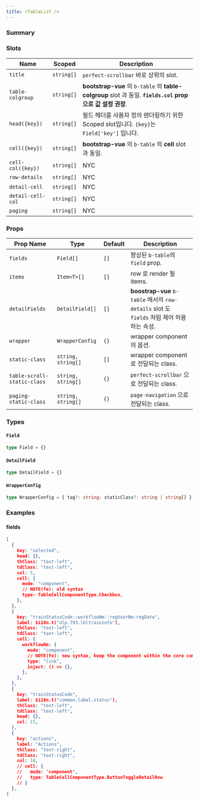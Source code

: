 ```yaml
---
title: <TableList />
---
```



### Summary

### Slots

<APITable>

| Name              | Scoped     | Description                                                                                                 |
| ----------------- | ---------- | ----------------------------------------------------------------------------------------------------------- |
| `title`           | `string[]` | `perfect-scrollbar` 바로 상위의 slot.                                                                       |
| `table-colgroup`  | `string[]` | **bootstrap-vue** 의 `b-table` 의 **table-colgroup** slot 과 동일. **`fields.col` prop 으로 값 설정 권장**. |
| `head({key})`     | `string[]` | 필드 헤더를 사용자 정의 렌더링하기 위한 Scoped slot입니다. `{key}`는 `Field['key']` 입니다.                 |
| `cell({key})`     | `string[]` | **bootstrap-vue** 의 `b-table` 의 **cell** slot 과 동일.                                                    |
| `cell-col({key})` | `string[]` | NYC                                                                                                         |
| `row-details`     | `string[]` | NYC                                                                                                         |
| `detail-cell`     | `string[]` | NYC                                                                                                         |
| `detail-cell-col` | `string[]` | NYC                                                                                                         |
| `paging`          | `string[]` | NYC                                                                                                         |

</APITable>

### Props

<APITable>

| Prop Name                   | Type               | Default | Description                                                                               |
| --------------------------- | ------------------ | ------- | ----------------------------------------------------------------------------------------- |
| `fields`                    | `Field[]`          | `[]`    | 향상된 `b-table`의 `field` prop.                                                          |
| `items`                     | `Item<T>[]`        | `[]`    | row 로 render 될 items.                                                                   |
| `detailFields`              | `DetailField[]`    | `[]`    | **boostrap-vue** `b-table` 에서의 `row-details` slot 도 `fields` 처럼 제어 허용하는 속성. |
| `wrapper`                   | `WrapperConfig`    | `{}`    | wrapper component 의 옵션.                                                                |
| `static-class`              | `string, string[]` | `[]`    | wrapper component 로 전달되는 class.                                                      |
| `table-scroll-static-class` | `string, string[]` | `{}`    | `perfect-scrollbar` 으로 전달되는 class.                                                  |
| `paging-static-class`       | `string, string[]` | `{}`    | `page-navigation` 으로 전달되는 class.                                                    |

</APITable>

### Types

#### `Field`

```ts
type Field = {}
```

#### `DetailField`

```ts
type DetailField = {}
```

#### `WrapperConfig`

```ts
type WrapperConfig = { tag?: string; staticClass?: string | string[] }
```

### Examples

#### fields

```json
[
  {
    key: "selected",
    head: {},
    thClass: "text-left",
    tdClass: "text-left",
    col: 5,
    cell: {
      mode: "component",
      // NOTE(fe): old syntax
      type: TableCellComponentType.Checkbox,
    },
  },
  {
    key: "trainStatusCode::workflowNm::regUserNm:regDate",
    label: $i18n.t("dlp.793.lbltraininfo"),
    thClass: "text-left",
    tdClass: "text-left",
    cell: {
      workflowNm: {
        mode: "component",
        // NOTE(fe): new syntax, keep the component within the core component. Refer by string key(constants preferred)
        type: "link",
        inject: () => {},
      },
    },
  },
  {
    key: "trainStatusCode",
    label: $i18n.t("common.label.status"),
    thClass: "text-left",
    tdClass: "text-left",
    head: {},
    col: 15,
  },
  {
    key: "actions",
    label: "Actions",
    thClass: "text-right",
    tdClass: "text-right",
    col: 10,
    // cell: {
    //   mode: 'component',
    //   type: TableCellComponentType.ButtonToggleDetailRow
    // }
  },
]
```

